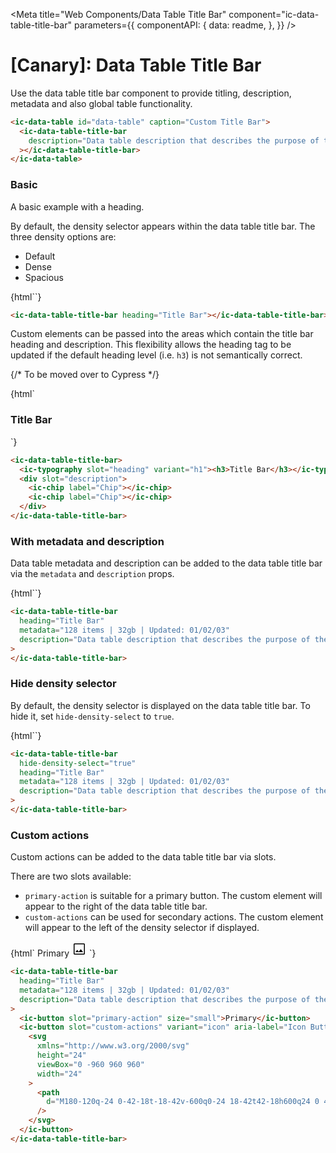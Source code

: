 
<Meta
  title="Web Components/Data Table Title Bar"
  component="ic-data-table-title-bar"
  parameters={{
    componentAPI: {
      data: readme,
    },
  }}
/>

# [Canary]: Data Table Title Bar

Use the data table title bar component to provide titling, description, metadata and also global table functionality.

```html
<ic-data-table id="data-table" caption="Custom Title Bar">
  <ic-data-table-title-bar
    description="Data table description that describes the purpose of the table."
  ></ic-data-table-title-bar>
</ic-data-table>
```

### Basic

A basic example with a heading.

By default, the density selector appears within the data table title bar. The three density options are:

- Default
- Dense
- Spacious

<Canvas withSource="none">
  <Story name="Basic" height="220px">
    {html`<ic-data-table-title-bar
      heading="Title Bar"
    ></ic-data-table-title-bar>`}
  </Story>
</Canvas>

```html
<ic-data-table-title-bar heading="Title Bar"></ic-data-table-title-bar>
```

Custom elements can be passed into the areas which contain the title bar heading and description. This flexibility allows the heading tag to be updated if the default heading level (i.e. `h3`) is not semantically correct.

{/* To be moved over to Cypress */}

<Canvas withSource="none">
  <Story name="Slots" height="220px">
    {html`
      <ic-data-table-title-bar>
        <ic-typography slot="heading" variant="h1"
          ><h3>Title Bar</h3></ic-typography
        >
        <div slot="description">
          <ic-chip label="Chip"></ic-chip>
          <ic-chip label="Chip"></ic-chip>
        </div>
      </ic-data-table-title-bar>
    `}
  </Story>
</Canvas>

```html
<ic-data-table-title-bar>
  <ic-typography slot="heading" variant="h1"><h3>Title Bar</h3></ic-typography>
  <div slot="description">
    <ic-chip label="Chip"></ic-chip>
    <ic-chip label="Chip"></ic-chip>
  </div>
</ic-data-table-title-bar>
```

### With metadata and description

Data table metadata and description can be added to the data table title bar via the `metadata` and `description` props.

<Canvas withSource="none">
  <Story name="With metadata and description" height="220px">
    {html`<ic-data-table-title-bar
      heading="Title Bar"
      metadata="128 items | 32gb | Updated: 01/02/03"
      description="Data table description that describes the purpose of the table."
    ></ic-data-table-title-bar>`}
  </Story>
</Canvas>

```html
<ic-data-table-title-bar
  heading="Title Bar"
  metadata="128 items | 32gb | Updated: 01/02/03"
  description="Data table description that describes the purpose of the table."
>
</ic-data-table-title-bar>
```

### Hide density selector

By default, the density selector is displayed on the data table title bar. To hide it, set `hide-density-select` to `true`.

<Canvas withSource="none">
  <Story name="Hide density selector">
    {html`<ic-data-table-title-bar
      hide-density-select="true"
      heading="Title Bar"
      metadata="128 items | 32gb | Updated: 01/02/03"
      description="Data table description that describes the purpose of the table."
    ></ic-data-table-title-bar>`}
  </Story>
</Canvas>

```html
<ic-data-table-title-bar
  hide-density-select="true"
  heading="Title Bar"
  metadata="128 items | 32gb | Updated: 01/02/03"
  description="Data table description that describes the purpose of the table."
>
</ic-data-table-title-bar>
```

### Custom actions

Custom actions can be added to the data table title bar via slots.

There are two slots available:

- `primary-action` is suitable for a primary button. The custom element will appear to the right of the data table title bar.
- `custom-actions` can be used for secondary actions. The custom element will appear to the left of the density selector if displayed.

<Canvas withSource="none">
  <Story name="Custom actions" height="220px">
    {html`<ic-data-table-title-bar
      heading="Title Bar"
      metadata="128 items | 32gb | Updated: 01/02/03"
      description="Data table description that describes the purpose of the table."
    >
      <ic-button slot="primary-action" size="small">Primary</ic-button>
      <ic-button slot="custom-actions" variant="icon" aria-label="Icon Button">
        <svg
          xmlns="http://www.w3.org/2000/svg"
          height="24"
          viewBox="0 -960 960 960"
          width="24"
        >
          <path
            d="M180-120q-24 0-42-18t-18-42v-600q0-24 18-42t42-18h600q24 0 42 18t18 42v600q0 24-18 42t-42 18H180Zm0-60h600v-600H180v600Zm56-97h489L578-473 446-302l-93-127-117 152Zm-56 97v-600 600Z"
          />
        </svg>
      </ic-button>
    </ic-data-table-title-bar>`}
  </Story>
</Canvas>

```html
<ic-data-table-title-bar
  heading="Title Bar"
  metadata="128 items | 32gb | Updated: 01/02/03"
  description="Data table description that describes the purpose of the table."
>
  <ic-button slot="primary-action" size="small">Primary</ic-button>
  <ic-button slot="custom-actions" variant="icon" aria-label="Icon Button">
    <svg
      xmlns="http://www.w3.org/2000/svg"
      height="24"
      viewBox="0 -960 960 960"
      width="24"
    >
      <path
        d="M180-120q-24 0-42-18t-18-42v-600q0-24 18-42t42-18h600q24 0 42 18t18 42v600q0 24-18 42t-42 18H180Zm0-60h600v-600H180v600Zm56-97h489L578-473 446-302l-93-127-117 152Zm-56 97v-600 600Z"
      />
    </svg>
  </ic-button>
</ic-data-table-title-bar>
```
